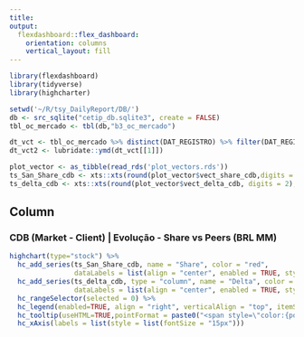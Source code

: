 ```yaml
---
title:
output: 
  flexdashboard::flex_dashboard:
    orientation: columns
    vertical_layout: fill
---
```


```r
library(flexdashboard)
library(tidyverse)
library(highcharter)

setwd('~/R/tsy_DailyReport/DB/')
db <- src_sqlite("cetip_db.sqlite3", create = FALSE)
tbl_oc_mercado <- tbl(db,"b3_oc_mercado")

dt_vct <- tbl_oc_mercado %>% distinct(DAT_REGISTRO) %>% filter(DAT_REGISTRO >= '2016-12-02') %>% collect()
dt_vct2 <- lubridate::ymd(dt_vct[[1]])

plot_vector <- as_tibble(read_rds('plot_vectors.rds'))
ts_San_Share_cdb <- xts::xts(round(plot_vector$vect_share_cdb,digits = 2),order.by = dt_vct2)
ts_delta_cdb <- xts::xts(round(plot_vector$vect_delta_cdb, digits = 2),order.by = dt_vct2)

```

Column {data-width=650}
-----------------------------------------------------------------------

### CDB (Market - Client) | Evolução - Share vs Peers (BRL MM)

```r

highchart(type="stock") %>% 
  hc_add_series(ts_San_Share_cdb, name = "Share", color = "red",
                dataLabels = list(align = "center", enabled = TRUE, style = list(fontSize = "20px"))) %>% 
  hc_add_series(ts_delta_cdb, type = "column", name = "Delta", color = "gray",
                dataLabels = list(align = "center", enabled = TRUE, style = list(fontSize = "20px"))) %>% 
  hc_rangeSelector(selected = 0) %>% 
  hc_legend(enabled=TRUE, align = "right", verticalAlign = "top", itemStyle= list(fontSize = "15px")) %>% 
  hc_tooltip(useHTML=TRUE,pointFormat = paste0("<span style=\"color:{point.color}\">\u25CF</span>", "{series.name}: <b>{point.y:.2f}%</b><br/>")) %>% 
  hc_xAxis(labels = list(style = list(fontSize = "15px")))

```
